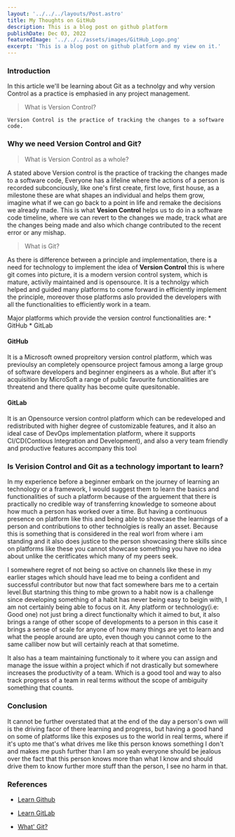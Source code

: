 ```yaml
---
layout: '../../../layouts/Post.astro'
title: My Thoughts on GitHub
description: This is a blog post on github platform
publishDate: Dec 03, 2022
featuredImage: '../../../assets/images/GitHub_Logo.png'
excerpt: 'This is a blog post on github platform and my view on it.'
---
```


### Introduction


In this article we'll be learning about Git as a technolgy and why version Control as a practice is emphasied in any project management.

> What is Version Control?

`Version Control is the practice of tracking the changes to a software code.`

### Why we need Version Control and Git?

> What is Version Control as a whole?

A stated above Version control is the practice of tracking the changes made to a software code,
Everyone has a lifeline where the actions of a person is recorded subconciously, like one's first create,
first love, first house, as a milestone these are what shapes an individual and helps them grow,
imagine what if we can go back to a point in life and remake the decisions we already made. This is 
what **Vesion Control** helps us to do in a software code timeline, where we can revert to the changes we made,
track what are the changes being made and also which change contributed to the recent error or any mishap.

> What is Git?

As there is difference between a principle and implementation, there is a need for technology to implement the idea of **Version Control**
this is where git comes into picture, it is a modern version control system, which is mature, activily maintained and is opensource.
It is a technolgy which helped and guided many platforms to come forward in efficiently implement the principle,
moreover those platforms aslo provided the developers with all the functionalities to efficiently work in a team.

Major platforms which provide the version control functionalities are:
    * GitHub
    * GitLab

#### GitHub
It is a Microsoft owned propreitory version control platform, which was previoulsy an completely opensource project famous among a large
group of software developers and beginner engineers as a whole. But after it's acquisition by MicroSoft a range of public favourite functionalities are threatend
and there quality has become quite quesitonable.

#### GitLab
It is an Opensource version control platform which can be redeveloped and redistributed with higher degree of customizable features, and it also an ideal case of DevOps implementation platform,
where it supports CI/CD(Contious Integration and Development), and also a very team friendly and productive features accompany this tool

### Is Verision Control and Git as a technology important to learn?

In my experience before a beginner embark on the journey of learning an technology or a framework,
I would suggest them to learn the basics and functionalities of such a platform because of the arguement that there is practically no credible way
of transferring knowledge to someone about how much a person has worked over a time. But having a continuous presence on platform like this
and being able to showcase the learnings of a person and contributions to other technolgies is really an asset.
Because this is something that is considered in the real worl from where i am standing
and it also does justice to the person showcasing there skills since on platforms like these you cannot 
showcase something you have no idea about unlike the ceritficates which many of my peers seek.

I somewhere regret of not being so active on channels like these in my earlier stages which should have lead me to
being a confident and successful contributor but now that fact somewhere bars me to a certain level.But startning this thing to mbe grown to a habit now is a challenge
since developing something of a habit has never being easy to beigin with, I am not certainly being able to focus on it.
Any platform or technology(i.e: Good one) not just bring a direct functionalty which it aimed to but, it also brings a range of other scope of developments to a person
in this case it brings a sense of scale for anyone of how many things are yet to learn and what the people around are upto,
even though you cannot come to the same calliber now but will certainly reach at that sometime.

It also has a team maintaining functionaly to it where you can assign and manage the issue
within a project which if not drastically but somewhere increases the productivity of a team.
Which is a good tool and way to also track progress of a team in real terms without the scope of 
ambiguity something that counts.

### Conclusion

It cannot be further overstated that at the end of the day a person's own will is the driving facor
 of there learning and progress, but having a good hand on some of platforms like this exposes us to the 
world in real terms, where if it's upto me that's what drives me like this person knows something I don't and 
makes me push further than I am so yeah everyone should be jealous over the fact that this person knows more than what I know
and should drive them to know further more stuff than the person, I see no harm in that.


### References
* [Learn Github](https://docs.github.com/en/get-started/quickstart/git-and-github-learning-resources)

* [Learn GitLab](https://about.gitlab.com/learn/)

* [What' Git?](https://www.atlassian.com/git/tutorials/what-is-git)